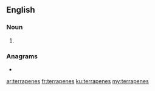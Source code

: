 ==English==

===Noun===
{{head|en|noun plural form}}

# {{plural of|terrapene|lang=en}}

===Anagrams===
* {{l|en|repræsent}}

[[ar:terrapenes]]
[[fr:terrapenes]]
[[ku:terrapenes]]
[[my:terrapenes]]